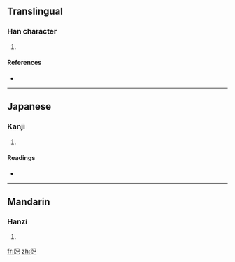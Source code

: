 ==Translingual==

===Han character===
{{Han char|rn=49|rad=己|as=06|sn=9|four=|canj=尸中口山 (SLRU)}}

# {{defn|Han|sort=己06}}

====References====
* {{Han ref|kx=0327.100|dkj=08757|dj=0631.160|hdz=20986.080|uh=5DF8|ud=24056}}

----

==Japanese==

===Kanji===
{{ja-kanji|grade=|rs=己06}}

# {{defn|Japanese}}

====Readings====
* {{ja-readings|on=[[い]] (i), [[き]] (ki)|kun=[[ひろいあご]] (hiroiago), [[おおきい]] (ookii)}}

----

==Mandarin==

===Hanzi===
{{cmn-hanzi|pin=[[juǎn]] ([[juan3]]), [[yí]] ([[yi2]])|wg=chüan<sup>3</sup>, i<sup>2</sup>}}

# {{defn|Mandarin}}

[[fr:巸]]
[[zh:巸]]